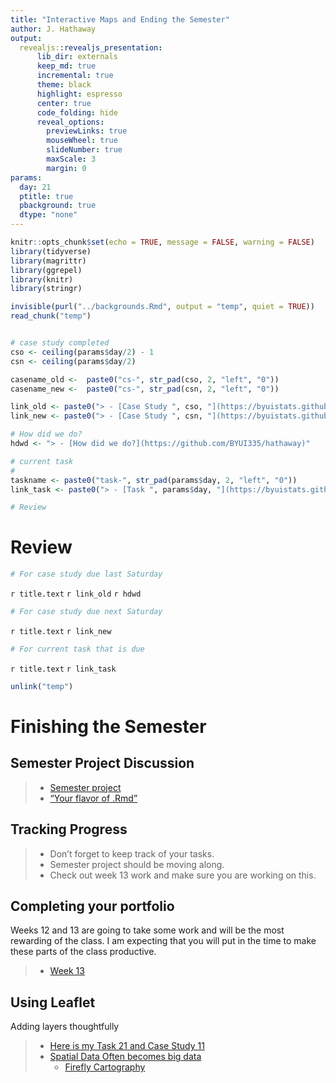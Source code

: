 ```yaml
---
title: "Interactive Maps and Ending the Semester"
author: J. Hathaway
output: 
  revealjs::revealjs_presentation:
      lib_dir: externals
      keep_md: true
      incremental: true
      theme: black
      highlight: espresso
      center: true
      code_folding: hide
      reveal_options:
        previewLinks: true
        mouseWheel: true
        slideNumber: true
        maxScale: 3
        margin: 0
params:
  day: 21
  ptitle: true
  pbackground: true
  dtype: "none"
---
```


```r
knitr::opts_chunk$set(echo = TRUE, message = FALSE, warning = FALSE)
library(tidyverse)
library(magrittr)
library(ggrepel)
library(knitr)
library(stringr)

invisible(purl("../backgrounds.Rmd", output = "temp", quiet = TRUE))
read_chunk("temp")


# case study completed
cso <- ceiling(params$day/2) - 1
csn <- ceiling(params$day/2) 

casename_old <-  paste0("cs-", str_pad(cso, 2, "left", "0"))
casename_new <-  paste0("cs-", str_pad(csn, 2, "left", "0"))

link_old <- paste0("> - [Case Study ", cso, "](https://byuistats.github.io/M335/weekly_projects/", str_replace(casename_old,"-",""), "_details.html)")
link_new <- paste0("> - [Case Study ", csn, "](https://byuistats.github.io/M335/weekly_projects/", str_replace(casename_new,"-",""), "_details.html)")

# How did we do?
hdwd <- "> - [How did we do?](https://github.com/BYUI335/hathaway)"

# current task
# 
taskname <- paste0("task-", str_pad(params$day, 2, "left", "0"))
link_task <- paste0("> - [Task ", params$day, "](https://byuistats.github.io/M335/class_tasks/", str_replace(taskname,"-",""), "_details.html)")

# Review
```


# Review

```r
# For case study due last Saturday
```

`r title.text`
`r link_old`
`r hdwd`


```r
# For case study due next Saturday
```

`r title.text`
`r link_new`


```r
# For current task that is due
```

`r title.text`
`r link_task`


```r
unlink("temp")
```

# Finishing the Semester

## Semester Project Discussion

> - [Semester project](https://byuistats.github.io/M335/project.html)
> - ["Your flavor of .Rmd"](http://rmarkdown.rstudio.com/formats.html)

## Tracking Progress

> - Don't forget to keep track of your tasks.
> - Semester project should be moving along.
> - Check out week 13 work and make sure you are working on this.

## Completing your portfolio

Weeks 12 and 13 are going to take some work and will be the most rewarding of the class.  I am expecting that you will put in the time to make these parts of the class productive.

> - [Week 13](https://byuistats.github.io/M335/weekly_projects/cs13_details.html)

## Using Leaflet

Adding layers thoughtfully

> - [Here is my Task 21 and Case Study 11](https://shiny.byui.edu/connect/#/apps/106/access)
> - [Spatial Data Often becomes big data](https://blogs.esri.com/esri/arcgis/2017/10/17/strategies-to-effectively-display-large-amounts-of-data-in-web-apps/)
>    - [Firefly Cartography](https://adventuresinmapping.com/2016/10/17/firefly-cartography/)
